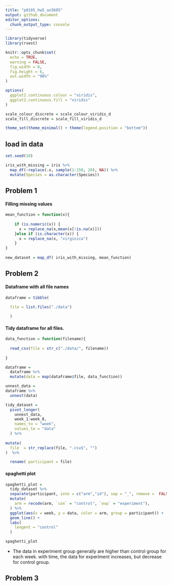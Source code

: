 ```yaml
---
title: "p8105_hw5_as5685"
output: github_document
editor_options: 
  chunk_output_type: console
---
```


```r
library(tidyverse)
library(rvest)

knitr::opts_chunk$set(
  echo = TRUE,
  warning = FALSE,
  fig.width = 8,
  fig.height = 6,
  out.width = "90%"
)

options(
  ggplot2.continuous.colour = "viridis",
  ggplot2.continuous.fill = "viridis"
)

scale_colour_discrete = scale_colour_viridis_d
scale_fill_discrete = scale_fill_viridis_d

theme_set(theme_minimal() + theme(legend.position = "bottom"))
```

## load in data

```r
set.seed(10)

iris_with_missing = iris %>% 
  map_df(~replace(.x, sample(1:150, 20), NA)) %>%
  mutate(Species = as.character(Species))
```

## Problem 1
#### Filling missing values 
```r
mean_function = function(x){
    
    if (is.numeric(x)) {
      x = replace_na(x,mean(x[!is.na(x)]))
    }else if (is.character(x)) {
      x = replace_na(x, "virginica")
    }
}
  
new_dataset = map_df( iris_with_missing, mean_function)
```


## Problem 2
#### Dataframe with all file names

```r
dataframe = tibble(
  
  file = list.files("./data")

  )

```

#### Tidy dataframe for all files. 

```r
data_function = function(filename){
    
  read_csv(file = str_c("./data/", filename))
  
}

dataframe = 
  dataframe %>% 
  mutate(data = map(dataframe$file, data_function))
```


```r
unnest_data = 
dataframe %>% 
  unnest(data)

tidy_dataset = 
  pivot_longer(
    unnest_data,
    week_1:week_8,
    names_to = "week",
    values_to = "data"
  ) %>% 
  
mutate(
  file  = str_replace(file, ".csv$", "")
)  %>% 

  rename( participant = file)
```

#### spaghetti plot 
```r

spaghetti_plot =
  tidy_dataset %>% 
  separate(participant, into = c("arm","id"), sep = "_", remove =  FALSE ) %>% 
  mutate(
    arm = recode(arm, `con` = "control", `exp` = "experiment"),
  ) %>% 
  ggplot(aes(x = week, y = data, color = arm, group = participant)) +
  geom_line() +
  labs(
    lengent = "control"
  )

spaghetti_plot
```

* The data in experiment group generally are higher than control group for each week. with time, the data for experiment increases, but decrease for control group. 

## Problem 3
```r

```



